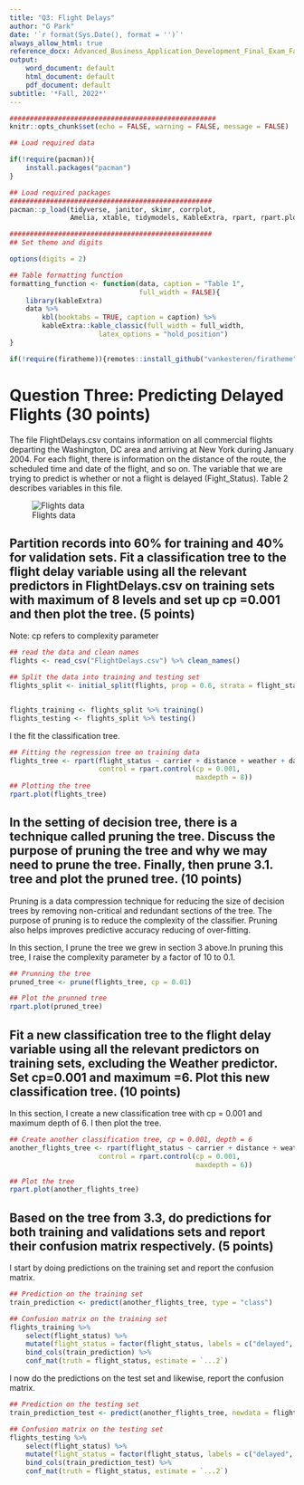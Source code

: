 ```yaml
---
title: "Q3: Flight Delays"
author: "G Park"
date: '`r format(Sys.Date(), format = '')`'
always_allow_html: true
reference_docx: Advanced_Business_Application_Development_Final_Exam_Fall_2022.docx
output:
    word_document: default
    html_document: default
    pdf_document: default
subtitle: '*Fall, 2022*'
---
```


```r
###################################################
knitr::opts_chunk$set(echo = FALSE, warning = FALSE, message = FALSE)

## Load required data

if(!require(pacman)){
    install.packages("pacman")
}

## Load required packages 
##################################################
pacman::p_load(tidyverse, janitor, skimr, corrplot, 
               Amelia, xtable, tidymodels, KableExtra, rpart, rpart.plot)

##################################################
## Set theme and digits

options(digits = 2)

## Table formatting function
formatting_function <- function(data, caption = "Table 1", 
                                full_width = FALSE){
    library(kableExtra)
    data %>% 
        kbl(booktabs = TRUE, caption = caption) %>% 
        kableExtra::kable_classic(full_width = full_width,
                      latex_options = "hold_position")
}

if(!require(firatheme)){remotes::install_github("vankesteren/firatheme")}

```

# **Question Three: Predicting Delayed Flights (30 points)**

The file FlightDelays.csv contains information on all commercial flights departing the Washington, DC area and arriving at New York during January 2004. For each flight, there is information on the distance of the route, the scheduled time and date of the flight, and so on. The variable that we are trying to predict is whether or not a flight is delayed (Fight_Status). Table 2 describes variables in this file.

![Flights data](flights.png)


## Partition records into 60% for training and 40% for validation sets. Fit a classification tree to the flight delay variable using all the relevant predictors in FlightDelays.csv on training sets with maximum of 8 levels and set up cp =0.001 and then plot the tree. (5 points)

Note: cp refers to complexity parameter 

```r
## read the data and clean names
flights <- read_csv("FlightDelays.csv") %>% clean_names()

## Split the data into training and testing set
flights_split <- initial_split(flights, prop = 0.6, strata = flight_status)


flights_training <- flights_split %>% training()
flights_testing <- flights_split %>% testing()
```

I the fit the classification tree. 

```r
## Fitting the regression tree on training data
flights_tree <- rpart(flight_status ~ carrier + distance + weather + day_week + day_of_month, data = flights_training, method = 'class', 
                      control = rpart.control(cp = 0.001,
                                              maxdepth = 8))
## Plotting the tree
rpart.plot(flights_tree)
```





## In the setting of decision tree, there is a technique called pruning the tree. Discuss the purpose of pruning the tree and why we may need to prune the tree. Finally, then prune 3.1. tree and plot the pruned tree. (10 points) 

Pruning is a data compression technique for reducing the size of decision trees by removing non-critical and redundant sections of the tree. The purpose of pruning is to reduce the complexity of the classifier. Pruning also helps improves predictive accuracy reducing of over-fitting. 

In this section, I prune the tree we grew in section 3 above.In pruning this tree, I raise the complexity parameter by a factor of 10 to 0.1. 

```r
## Prunning the tree
pruned_tree <- prune(flights_tree, cp = 0.01)

## Plot the prunned tree
rpart.plot(pruned_tree)
```




## Fit a new classification tree to the flight delay variable using all the relevant predictors on training sets, excluding the Weather predictor. Set cp=0.001 and maximum =6. Plot this new classification tree. (10 points) 

In this section, I create a new classification tree with cp = 0.001 and maximum depth of 6. I then plot the tree. 

```r
## Create another classification tree, cp = 0.001, depth = 6
another_flights_tree <- rpart(flight_status ~ carrier + distance + weather + day_week + day_of_month, data = flights_training, method = 'class', 
                      control = rpart.control(cp = 0.001,
                                              maxdepth = 6))

## Plot the tree
rpart.plot(another_flights_tree)
```



## Based on the tree from 3.3, do predictions for both training and validations sets and report their confusion matrix respectively. (5 points)  

I start by doing predictions on the training set and report the confusion matrix.

```r
## Prediction on the training set
train_prediction <- predict(another_flights_tree, type = "class")

## Confusion matrix on the training set
flights_training %>% 
    select(flight_status) %>% 
    mutate(flight_status = factor(flight_status, labels = c("delayed", "ontime"))) %>% 
    bind_cols(train_prediction) %>% 
    conf_mat(truth = flight_status, estimate = `...2`)

```

I now  do the predictions on the test set and likewise, report the confusion matrix. 

```r
## Prediction on the testing set
train_prediction_test <- predict(another_flights_tree, newdata = flights_testing, type = "class")

## Confusion matrix on the testing set
flights_testing %>% 
    select(flight_status) %>% 
    mutate(flight_status = factor(flight_status, labels = c("delayed", "ontime"))) %>% 
    bind_cols(train_prediction_test) %>% 
    conf_mat(truth = flight_status, estimate = `...2`)
```




